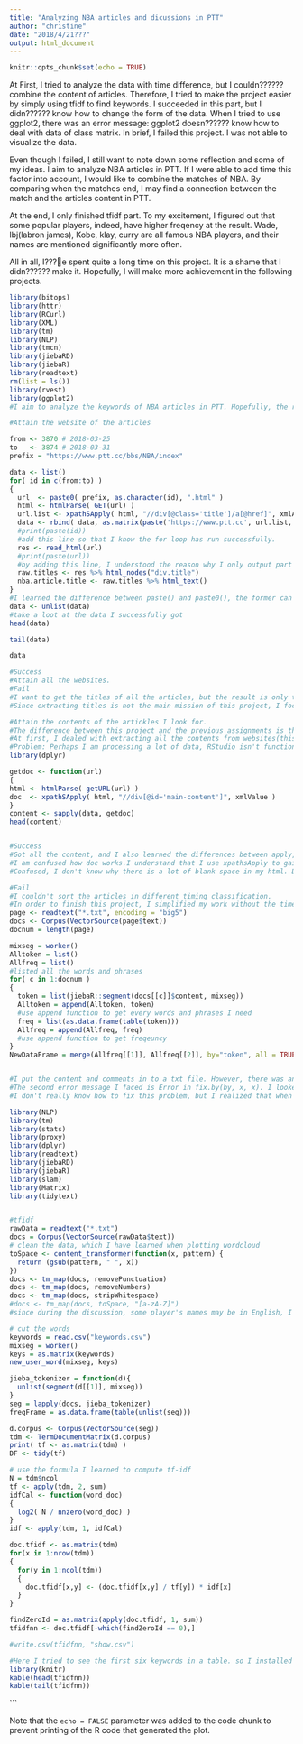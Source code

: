 ```yaml
---
title: "Analyzing NBA articles and dicussions in PTT"
author: "christine"
date: "2018/4/21???"
output: html_document
---
```



```r
knitr::opts_chunk$set(echo = TRUE)
```

At First, I tried to analyze the data with time difference, but I couldn?????? combine the content of articles. Therefore, I tried to make the project easier by simply using tfidf to find keywords. I succeeded in this part, but I didn?????? know how to change the form of the data. When I tried to use ggplot2, there was an error message: ggplot2 doesn?????? know how to deal with data of class matrix. In brief, I failed this project. I was not able to visualize the data.

Even though I failed, I still want to note down some reflection and some of my ideas. I aim to analyze NBA articles in PTT. If I were able to add time this factor into account, I would like to combine the matches of NBA. By comparing when the matches end, I may find a connection between the match and the articles content in PTT.

At the end, I only finished tfidf part. To my excitement, I figured out that some popular players, indeed, have higher freqency at the result. Wade, lbj(labron james), Kobe, klay, curry are all famous NBA players, and their names are mentioned significantly more often.

All in all, I???e spent quite a long time on this project. It is a shame that I didn?????? make it. Hopefully, I will make more achievement in the following projects.




```r
library(bitops)
library(httr)
library(RCurl)
library(XML)
library(tm)
library(NLP)
library(tmcn)
library(jiebaRD)
library(jiebaR)
library(readtext)
rm(list = ls())
library(rvest)
library(ggplot2)
#I aim to analyze the keywords of NBA articles in PTT. Hopefully, the result can show me whether there is a team that is relatively popular in discussion. Also, I want to know what is the direction and keywords in these articles.

#Attain the website of the articles

from <- 3870 # 2018-03-25
to   <- 3874 # 2018-03-31
prefix = "https://www.ptt.cc/bbs/NBA/index"

data <- list()
for( id in c(from:to) )
{
  url  <- paste0( prefix, as.character(id), ".html" )
  html <- htmlParse( GET(url) )
  url.list <- xpathSApply( html, "//div[@class='title']/a[@href]", xmlAttrs )
  data <- rbind( data, as.matrix(paste('https://www.ptt.cc', url.list, sep='')) )
  #print(paste(id))
  #add this line so that I know the for loop has run successfully.
  res <- read_html(url)
  #print(paste(url))
  #by adding this line, I understood the reason why I only output part of the titles from the website.
  raw.titles <- res %>% html_nodes("div.title")
  nba.article.title <- raw.titles %>% html_text()
}
#I learned the difference between paste() and paste0(), the former can give order to seperate different things in (), and the latter will connect things in () without any blankspace
data <- unlist(data)
#take a loot at the data I successfully got
head(data)

tail(data)

data

#Success
#Attain all the websites.
#Fail
#I want to get the titles of all the articles, but the result is only the last twenty titles.
#Since extracting titles is not the main mission of this project, I focus on the rest of the work.

#Attain the contents of the artickles I look for.
#The difference between this project and the previous assignments is that I want to know the freqeucy of each keywords by time.
#At first, I dealed with extracting all the contents from websites(this part was finished first), and then focuss on sorting the content with hours.And then, I failed. There were lots of errors I couldn't solve, so I put it into the same{}.
#Problem: Perhaps I am processing a lot of data, RStudio isn't functioning well. It took a long time to show me the result after running the programs, which took me more time to work on it.
library(dplyr)

getdoc <- function(url)
{
html <- htmlParse( getURL(url) )
doc  <- xpathSApply( html, "//div[@id='main-content']", xmlValue )
}
content <- sapply(data, getdoc)
head(content)


#Success
#Got all the content, and I also learned the differences between apply, sapply, lapply.
#I am confused how doc works.I understand that I use xpathsApply to gain content, but if I change the name of doc to doc111, it doesnt work.
#Confused, I don't know why there is a lot of blank space in my html. During class, I asked my group mate, ????????????, he presumed that the reason might be that some articles have been deleted.

#Fail
#I couldn't sort the articles in different timing classification. 
#In order to finish this project, I simplified my work without the time factor.
page <- readtext("*.txt", encoding = "big5")
docs <- Corpus(VectorSource(page$text))
docnum = length(page)

mixseg = worker()
Alltoken = list()
Allfreq = list()
#listed all the words and phrases
for( c in 1:docnum )
{
  token = list(jiebaR::segment(docs[[c]]$content, mixseg))
  Alltoken = append(Alltoken, token)
  #use append function to get every words and phrases I need
  freq = list(as.data.frame(table(token)))
  Allfreq = append(Allfreq, freq)
  #use append function to get freqeuncy
}
NewDataFrame = merge(Allfreq[[1]], Allfreq[[2]], by="token", all = TRUE)


#I put the content and comments in to a txt file. However, there was an error message about x$content[[1]]exceed the boundary and the whole running procedure stopps at the forloop. I though this may be the reason that I only imported one flie, and thus the boundary is one, not two. (I am not one hundred percent sure) So, I splitted the txt file into two files, and solved this error message, but another one popped up.
#The second error message I faced is Error in fix.by(by, x, x). I looked up the question in stackoverflow, and knew that when merging data, one can only put two values as imput. 
#I don't really know how to fix this problem, but I realized that when I imported the txt files, I can't read them from RStudio. So, I fixed this probelm (Still confused, will ask Teachers or Teaching assistance on thursday) and Rmarkdown ran smoothly and showed the html file.

library(NLP)
library(tm)
library(stats)
library(proxy)
library(dplyr)
library(readtext)
library(jiebaRD)
library(jiebaR)
library(slam)
library(Matrix)
library(tidytext)


#tfidf
rawData = readtext("*.txt")
docs = Corpus(VectorSource(rawData$text))
# clean the data, which I have learned when plotting wordcloud
toSpace <- content_transformer(function(x, pattern) {
  return (gsub(pattern, " ", x))
})
docs <- tm_map(docs, removePunctuation)
docs <- tm_map(docs, removeNumbers)
docs <- tm_map(docs, stripWhitespace)
#docs <- tm_map(docs, toSpace, "[a-zA-Z]")
#since during the discussion, some player's mames may be in English, I want to know what players are discussed a lot in these articles.

# cut the words 
keywords = read.csv("keywords.csv")
mixseg = worker()
keys = as.matrix(keywords)
new_user_word(mixseg, keys)

jieba_tokenizer = function(d){
  unlist(segment(d[[1]], mixseg))
}
seg = lapply(docs, jieba_tokenizer)
freqFrame = as.data.frame(table(unlist(seg)))

d.corpus <- Corpus(VectorSource(seg))
tdm <- TermDocumentMatrix(d.corpus)
print( tf <- as.matrix(tdm) )
DF <- tidy(tf)

# use the formula I learned to compute tf-idf
N = tdm$ncol
tf <- apply(tdm, 2, sum)
idfCal <- function(word_doc)
{ 
  log2( N / nnzero(word_doc) ) 
}
idf <- apply(tdm, 1, idfCal)

doc.tfidf <- as.matrix(tdm)
for(x in 1:nrow(tdm))
{
  for(y in 1:ncol(tdm))
  {
    doc.tfidf[x,y] <- (doc.tfidf[x,y] / tf[y]) * idf[x]
  }
}

findZeroId = as.matrix(apply(doc.tfidf, 1, sum))
tfidfnn <- doc.tfidf[-which(findZeroId == 0),]

#write.csv(tfidfnn, "show.csv")

#Here I tried to see the first six keywords in a table. so I installed the packages library Matrix, but kable(), this function is not found. Eventually, I typed kable() r lilbrary, and found the library(knitr). Seems that my ability of finding solutions on my own is getting better and better. 
library(knitr)
kable(head(tfidfnn))
kable(tail(tfidfnn))
```


```

Note that the `echo = FALSE` parameter was added to the code chunk to prevent printing of the R code that generated the plot.
